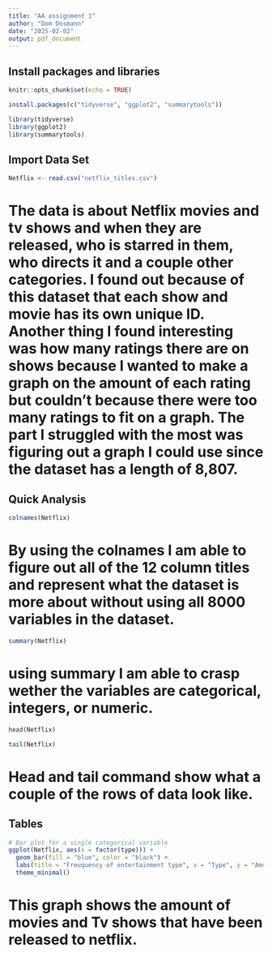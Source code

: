 ```yaml
---
title: "AA assignment 1"
author: "Dom Dosmann"
date: "2025-02-02"
output: pdf_document
---
```

## Install packages and libraries
```r
knitr::opts_chunk$set(echo = TRUE)

install.packages(c("tidyverse", "ggplot2", "summarytools"))

library(tidyverse)  
library(ggplot2)  
library(summarytools) 

```


## Import Data Set
```r
Netflix <- read.csv("netflix_titles.csv")
```
# The data is about Netflix movies and tv shows and when they are released, who is starred in them, who directs it and a couple other categories. I found out because of this dataset that each show and movie has its own unique ID. Another thing I found interesting was how many ratings there are on shows because I wanted to make a graph on the amount of each rating but couldn't because there were too many ratings to fit on a graph. The part I struggled with the most was figuring out a graph I could use since the dataset has a length of 8,807.

## Quick Analysis
```r
colnames(Netflix)
```
# By using the colnames I am able to figure out all of the 12 column titles and represent what the dataset is more about without using all 8000 variables in the dataset.
```r
summary(Netflix)
```
# using summary I am able to crasp wether the variables are categorical, integers, or numeric. 
```r
head(Netflix)
```

```r
tail(Netflix)
```
# Head and tail command show what a couple of the rows of data look like.  

## Tables
```r
# Bar plot for a single categorical variable
ggplot(Netflix, aes(x = factor(type))) + 
  geom_bar(fill = "blue", color = "black") +
  labs(title = "Freuquency of entertainment type", x = "Type", y = "Amount") +
  theme_minimal()

```
# This graph shows the amount of movies and Tv shows that have been released to netflix. 